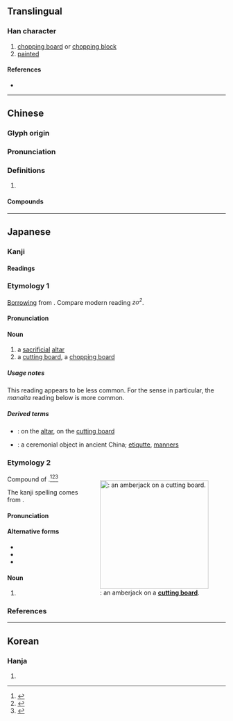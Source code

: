 {{also|爼}}
{{character info/new}}
==Translingual==

===Han character===
{{Han char|rn=9|rad=人|as=07|sn=9|four=87810|canj=OOBM|ids=⿰仌且}}

# [[chopping board]] or [[chopping block]]
# [[painted]]

====References====
* {{Han ref|kx=0104.210|dkj=00679|dj=0221.050|hdz=10156.040|uh=4FCE|ud=20430|bh=AB5B|bd=43867}}

----

==Chinese==
{{zh-forms|alt=爼}}

===Glyph origin===
{{Han etym}}

===Pronunciation===
{{zh-pron
|m=zǔ
|c=zo2
|mn=chó͘
|mc=y
|oc=y
|ma=
|cat=n,v
}}

===Definitions===
{{zh-hanzi}}

# {{rfdef|lang=zh}}

====Compounds====
{{zh-der|三俎|俎豆|尊俎|俎上肉|刀俎|折衝樽俎|樽俎|雜俎|鼎俎|酉陽雜俎|越俎代庖}}

----

==Japanese==

===Kanji===
{{ja-kanji|grade=|rs=人07}}

====Readings====
{{ja-readings
|goon=しょ
|kanon=そ
|kun=まないた-
}}

===Etymology 1===
{{ja-kanjitab|yomi=o|そ}}

[[Appendix:Glossary#loanword|Borrowing]] from {{der|ja|ltc|sort=そ|-}} {{ltc-l|俎|a wooden stand used in offering rites}}. Compare modern {{cog|yue|-}} reading ''zo<sup>2</sup>''.

====Pronunciation====
{{ja-pron|yomi=kanon|そ|acc=1|acc_ref=DJR}}

====Noun====
{{ja-noun|そ}}

# a [[sacrificial]] [[altar]]
# a [[cutting board]], a [[chopping board]]

=====Usage notes=====
This reading appears to be less common. For the {{m|en|cutting board}} sense in particular, the ''manaita'' reading below is more common.

=====Derived terms=====
{{der-top}}
* {{ja-r|俎%上|そ%じょう}}: on the [[altar]], on the [[cutting board]]
* {{ja-r|俎%豆|そ%とう}}: a ceremonial object in ancient China; [[etiqutte]], [[manners]]
{{der-bottom}}

===Etymology 2===
<div style="float:right;">
{{wikipedia|lang=ja}}
{{wikipedia|Cutting board}}
[[File:Seriola_on_cutting_board.jpg|thumb|250px|{{m|ja|俎|tr=manaita}}: an amberjack on a '''[[cutting board]]'''.]]
</div>
{{ja-kanjitab|まないた|yomi=k}}

Compound of {{compound|ja|真魚|tr1=mana|t1=edible fish|板|tr2=ita|t2=board}}.<ref name="KDJ">{{R:Kokugo Dai Jiten}}</ref><ref name="DJS">{{R:Daijisen}}</ref><ref name="SMK5">{{R:Shinmeikai5}}</ref>

The {{m|ja|俎}} kanji spelling comes from {{der|ja|zh|俎}}.

====Pronunciation====
{{ja-pron|yomi=k|まないた|acc=0|acc_ref=DJR,NHK,SMK5|acc2=3|acc2_ref=DJR,NHK,SMK5|acc3=4|acc3_ref=NHK,SMK5}}

====Alternative forms====
* {{ja-l|まな板}}
* {{ja-l|俎板}}
* {{ja-l|真魚板}}

====Noun====
{{ja-noun|まないた}}

# {{alt sp|lang=ja|まな板||[[chopping board]], [[cutting board]]}}

===References===
<references/>

----

==Korean==

===Hanja===
{{ko-hanja|hangeul=조|rv=jo|mr=cho}}

# {{defn|lang=ko|sort=人07}}